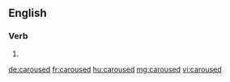 ==English==

===Verb===
{{head|en}}

# {{en-past of|carouse}}

[[de:caroused]]
[[fr:caroused]]
[[hu:caroused]]
[[mg:caroused]]
[[vi:caroused]]